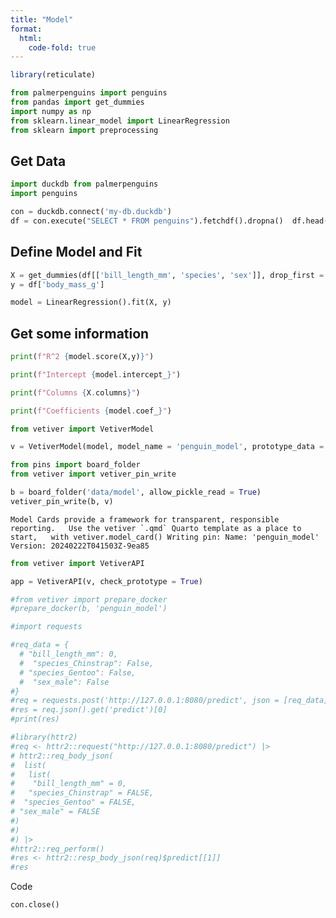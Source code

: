 ---
title: "Model"
format:
  html:
    code-fold: true
---

``` r
library(reticulate)
```

``` python
from palmerpenguins import penguins 
from pandas import get_dummies 
import numpy as np 
from sklearn.linear_model import LinearRegression 
from sklearn import preprocessing
```

## **Get Data**

``` python
import duckdb from palmerpenguins 
import penguins  

con = duckdb.connect('my-db.duckdb') 
df = con.execute("SELECT * FROM penguins").fetchdf().dropna()  df.head(3)
```

## **Define Model and Fit**

``` python
X = get_dummies(df[['bill_length_mm', 'species', 'sex']], drop_first = True) 
y = df['body_mass_g']  

model = LinearRegression().fit(X, y)
```

## **Get some information**

``` python
print(f"R^2 {model.score(X,y)}")
```

``` python
print(f"Intercept {model.intercept_}")
```

``` python
print(f"Columns {X.columns}")
```

``` python
print(f"Coefficients {model.coef_}")
```

``` python
from vetiver import VetiverModel 

v = VetiverModel(model, model_name = 'penguin_model', prototype_data = X)
```

``` python
from pins import board_folder 
from vetiver import vetiver_pin_write 

b = board_folder('data/model', allow_pickle_read = True) 
vetiver_pin_write(b, v)
```

```         
Model Cards provide a framework for transparent, responsible reporting.   Use the vetiver `.qmd` Quarto template as a place to start,   with vetiver.model_card() Writing pin: Name: 'penguin_model' Version: 20240222T041503Z-9ea85
```

``` python
from vetiver import VetiverAPI 

app = VetiverAPI(v, check_prototype = True)
```

``` python
#from vetiver import prepare_docker 
#prepare_docker(b, 'penguin_model')
```

``` python
#import requests  

#req_data = {  
  # "bill_length_mm": 0, 
  #  "species_Chinstrap": False,  
  # "species_Gentoo": False, 
  #  "sex_male": False 
#} 
#req = requests.post('http://127.0.0.1:8080/predict', json = [req_data]) 
#res = req.json().get('predict')[0] 
#print(res)
```

``` python
#library(httr2) 
#req <- httr2::request("http://127.0.0.1:8080/predict") |>  
# httr2::req_body_json(   
#  list(    
#   list(     
#    "bill_length_mm" = 0,      
#   "species_Chinstrap" = FALSE,       
#  "species_Gentoo" = FALSE,        
# "sex_male" = FALSE       
#)     
#)   
#) |>   
#httr2::req_perform() 
#res <- httr2::resp_body_json(req)$predict[[1]] 
#res
```

Code

``` python
con.close()
```

